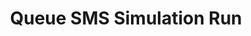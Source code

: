 ---
title: 'Queue SMS Simulation Run'
description: ''
openapi: 'POST /v1/queue-sms-simulation-run'
---